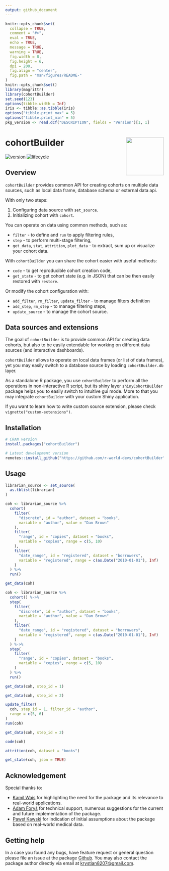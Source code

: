 ```yaml
---
output: github_document
---
```


```r
knitr::opts_chunk$set(
  collapse = TRUE,
  comment = "#>",
  eval = TRUE,        
  echo = TRUE,
  message = TRUE,
  warning = TRUE,
  fig.width = 8,
  fig.height = 6,
  dpi = 200,
  fig.align = "center",
  fig.path = "man/figures/README-"
)
knitr::opts_chunk$set()
library(magrittr)
library(cohortBuilder)
set.seed(123)
options(tibble.width = Inf)
iris <- tibble::as.tibble(iris)
options("tibble.print_max" = 5)
options("tibble.print_min" = 5)
pkg_version <- read.dcf("DESCRIPTION", fields = "Version")[1, 1]
```

# cohortBuilder <img src="man/figures/logo.png" align="right" width="120" />

[![version](https://img.shields.io/static/v1.svg?label=github.com&message=v.`r I(pkg_version)`&color=ff69b4)](https://github.io/r-world-devs/cohortBuilder/)
[![lifecycle](https://img.shields.io/badge/lifecycle-experimental-orange.svg)](https://lifecycle.r-lib.org/articles/stages.html#experimental)

## Overview

`cohortBuilder` provides common API for creating cohorts on multiple data sources, 
such as local data frame, database schema or external data api.

With only two steps:

1. Configuring data source with `set_source`.
2. Initializing cohort with `cohort`.

You can operate on data using common methods, such as:

- `filter` - to define and `run` to apply filtering rules,
- `step` - to perform multi-stage filtering,
- `get_data`, `stat`, `attrition`, `plot_data` -  to extract, sum up or visualize your cohort data.

With `cohortBuilder` you can share the cohort easier with useful methods:

- `code` - to get reproducible cohort creation code,
- `get_state` - to get cohort state (e.g. in JSON) that can be then easily restored with `restore`.

Or modify the cohort configuration with:

- `add_filter`, `rm_filter`, `update_filter` - to manage filters definition
- `add_step`, `rm_step` - to manage filtering steps,
- `update_source` - to manage the cohort source.

## Data sources and extensions

The goal of `cohortBuilder` is to provide common API for creating data cohorts, 
but also to be easily extendable for working on different data sources (and interactive dashboards).

`cohortBuilder` allows to operate on local data frames (or list of data frames), 
yet you may easily switch to a database source by loading `cohortBuilder.db` layer.

As a standalone R package, you use `cohortBuilder` to perform all the operations in non-interactive
R script, but its shiny layer `shinyCohortBuilder` package helps you to easily switch to intuitive gui mode.
More to that you may integrate `cohortBuilder` with your custom Shiny application.

If you want to learn how to write custom source extension, please check `vignette("custom-extensions")`.

## Installation

```r
# CRAN version
install.packages("cohortBuilder")

# Latest development version
remotes::install_github("https://github.com/r-world-devs/cohortBuilder")
```

## Usage

```r
librarian_source <- set_source(
  as.tblist(librarian)
)

coh <- librarian_source %>% 
  cohort(
    filter(
      "discrete", id = "author", dataset = "books", 
      variable = "author", value = "Dan Brown"
    ),
    filter(
      "range", id = "copies", dataset = "books", 
      variable = "copies", range = c(5, 10)
    ),
    filter(
      "date_range", id = "registered", dataset = "borrowers", 
      variable = "registered", range = c(as.Date("2010-01-01"), Inf)
    ) 
  ) %>% 
  run()

get_data(coh)
```

```r
coh <- librarian_source %>% 
  cohort() %->% 
  step(
    filter(
      "discrete", id = "author", dataset = "books", 
      variable = "author", value = "Dan Brown"
    ),
    filter(
      "date_range", id = "registered", dataset = "borrowers", 
      variable = "registered", range = c(as.Date("2010-01-01"), Inf)
    )
  ) %->% 
  step(
    filter(
      "range", id = "copies", dataset = "books", 
      variable = "copies", range = c(5, 10)
    )
  ) %>% 
  run()
```

```r
get_data(coh, step_id = 1)
```

```r
get_data(coh, step_id = 2)
```

```r
update_filter(
  coh, step_id = 1, filter_id = "author",
  range = c(5, 6)
)
run(coh)

get_data(coh, step_id = 2)
```

```r
code(coh)
```

```r
attrition(coh, dataset = "books")
```

```r
get_state(coh, json = TRUE)
```

## Acknowledgement

Special thanks to:

- [Kamil Wais](mailto:kamil.wais@gmail.com) for highlighting the need for the package and its relevance to real-world applications.
- [Adam Foryś](mailto:adam.forys@gmail.com) for technical support, numerous suggestions for the current and future implementation of the package.
- [Paweł Kawski](mailto:pawel.kawski@gmail.com) for indication of initial assumptions about the package based on real-world medical data.

## Getting help

In a case you found any bugs, have feature request or general question please file an issue at the package [Github](https://github.com/r-world-devs/cohortBuilder/issues).
You may also contact the package author directly via email at [krystian8207@gmail.com](krystian8207@gmail.com).
